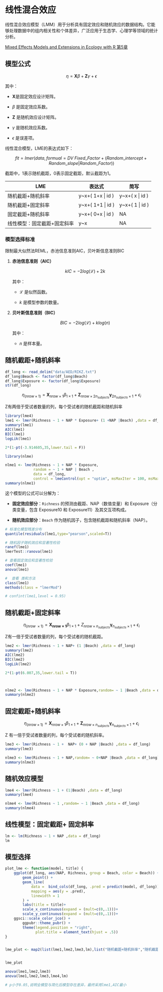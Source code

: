 # 线性混合效应

线性混合效应模型（LMM）用于分析具有固定效应和随机效应的数据结构。它能够处理数据中的组内相关性和个体差异，广泛应用于生态学、心理学等领域的统计分析。

[Mixed Effects Models and Extensions in Ecology with R 第5章](https://link.springer.com/book/10.1007/978-0-387-87458-6)

## 模型公式

$$
\eta = \mathbf{X} \beta + \mathbf{Z} \gamma + \epsilon
$$

其中：

-   $\mathbf{X}$是固定效应设计矩阵。

-   $\beta$ 是固定效应系数。

-   $\mathbf{Z}$ 是随机效应设计矩阵。

-   $\gamma$ 是随机效应系数。

-   $\epsilon$ 是误差项。

线性混合模型，LME的表达式如下：

$$
fit=lmer (data,formual= DV ~ Fixed\_Factor + (Random\_intercept + Random\_slope | Random\_Factor))
$$

截距中，1表示随机截距，0表示固定截距，默认截距为1。

| LME                         | 表达式             | 简写             |
|-----------------------------|--------------------|------------------|
| 随机截距+随机斜率           | y\~x+( 1+x \| id ) | y\~x+( x \| id ) |
| 随机截距+固定斜率           | y\~x+( 1+1 \| id ) | y\~x+( 1 \| id ) |
| 固定截距+随机斜率           | y\~x+( 0+x \| id ) | NA               |
| 线性模型：固定截距+固定斜率 | y\~x               | NA               |

### 模型选择标准

限制最大似然法REML，赤池信息准则AIC，贝叶斯信息准则BIC

1.  **赤池信息准则（AIC）**

    $$ kIC=−2log(\mathcal{L})+2k$$

    其中：

    -   $\mathcal{L}$ 是似然函数。

    -   $k$ 是模型参数的数量。

2.  **贝叶斯信息准则（BIC）**

    $$ BIC=−2log(\mathcal{L})+klog(n) $$

    其中：

    -   $n$ 是样本量。

## 随机截距+随机斜率

```r
df_long <- read_delim("data/AED/RIKZ.txt")
df_long$Beach <- factor(df_long$Beach)
df_long$Exposure <- factor(df_long$Exposure)
str(df_long)
```

$$
\eta_{(nrow \times 1)} = \mathbf{X}_{nrow \times 1} \beta_{1 \times 1} + \mathbf{Z}_{nrow \times 2n_{subjects}} \mathbf{\gamma}_{2n_{subjects} \times 1} + \epsilon_i
$$

Z有两倍于受试者数量的列，每个受试者的随机截距和随机斜率

```r
library(lme4)
lme1 <- lmer(Richness ~ 1 + NAP * Exposure+ (1 +NAP |Beach) ,data = df_long)
summary(lme1)
AIC(lme1)
BIC(lme1)
logLik(lme1)

2*(1-pt(-3.914605,35,lower.tail = F))

library(nlme)

nlme1 <- lme(Richness ~ 1 + NAP * Exposure,
             random = ~ 1 + NAP | Beach ,
             data = df_long,
             control = lmeControl(opt = "optim", msMaxIter = 100, msMaxEval = 5000))
summary(nlme1)
```

这个模型的公式可以分解为：

-   **固定效应部分**：`Richness` 的预测由截距、NAP（数值变量）和 Exposure（分类变量，包含 Exposure10 和 Exposure11）及其交互项构成。

-   **随机效应部分**：`Beach` 作为随机因子，包含随机截距和随机斜率（NAP）。

```r
# 标准化模型残差分布
quantile(residuals(lme1,type="pearson",scaled=T))

# 随机因子随机效应和显著性检验
ranef(lme1)
lmerTest::ranova(lme1)

# 查看固定效应和显著性检验
coef(lme1)
anova(lme1)

#  查看 类和方法
class(lme1)
methods(class = "lmerMod")

# confint(lme1,level = 0.95)
```

## 随机截距+固定斜率

$$
\eta_{(nrow \ \times 1)}=\mathbf{X_{nrow×1}}\beta_{1\times1} +Z_{nrow\times n_{subjects}} \mathbf{\gamma}_{n_{subjects}\times 1}+\epsilon_i
$$

Z有一倍于受试者数量的列，每个受试者的随机截距。

```r
lme2 <- lmer(Richness ~ 1 + NAP+ (1 |Beach) ,data = df_long)
summary(lme2)
AIC(lme2)
BIC(lme2)
logLik(lme2)

2*(1-pt(6.007,35,lower.tail = T))



nlme2 <- lme(Richness ~ 1 + NAP * Exposure,random= ~ 1 |Beach ,data = df_long)
summary(nlme2)
```

## 固定截距+随机斜率

$$
\eta_{(nrow \times 1)} = \mathbf{X}_{nrow \times 1} \beta_{1 \times 1} + \mathbf{Z}_{nrow \times n_{subjects}} \mathbf{\gamma}_{n_{subjects} \times 1} + \epsilon_i
$$

Z 有一倍于受试者数量的列，每个受试者的随机斜率。

```r
lme3 <- lmer(Richness ~ 1 +  NAP+ (0 + NAP |Beach) ,data = df_long)
summary(lme3)

nlme3 <- lme(Richness ~ 1 + NAP,random= ~ 0+NAP |Beach ,data = df_long)
summary(nlme3)
```

## 随机效应模型

```r

lme4 <- lmer(Richness ~ 1 + (1|Beach) ,data = df_long)
summary(lme4)

nlme4 <- lme(Richness ~ 1 ,random= ~ 1 |Beach ,data = df_long)
summary(nlme4)
```

## 线性模型：固定截距+ 固定斜率

```r
lm <- lm(Richness ~ 1 + NAP ,data = df_long)
lm
```

## 模型选择

```r

plot_lme <- function(model, title) {
    ggplot(df_long, aes(NAP, Richness, group = Beach, color = Beach)) +
        geom_point() +
        geom_line(
            data =  bind_cols(df_long, .pred = predict(model, df_long)),
            mapping = aes(y = .pred),
            linewidth = 1
        ) +
        labs(title = title)+
        scale_x_continuous(expand = (mult=c(0,.1)))+
        scale_y_continuous(expand = (mult=c(0,.1)))+
    ggsci::scale_color_jco() +
        ggpubr::theme_pubr() +
        theme(legend.position = "right",
              plot.title = element_text(hjust = .5))
}


lme_plot <- map2(list(lme1,lme2,lme3,lm),list("随机截距+随机斜率","随机截距+固定斜率","固定截距+随机斜率","固定截距+固定斜率"),plot_lme)


lme_plot
```

```r
anova(lme1,lme2,lme3)
anova(lme1,lme2,lme3,lme4,lm)

# p小于0.05,说明全模型与简化后模型存在差异，最终采用lme1,AIC最小
```
